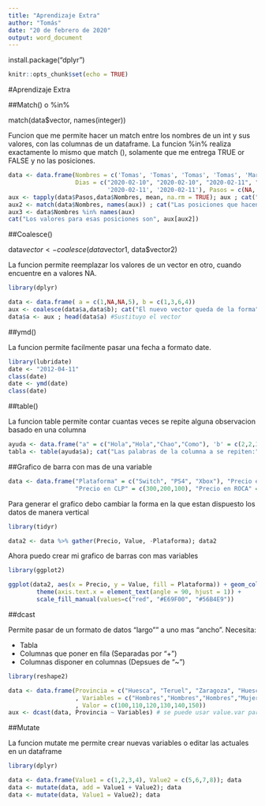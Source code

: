 ```yaml
---
title: "Aprendizaje Extra"
author: "Tomás"
date: "20 de febrero de 2020"
output: word_document
---
```


install.package("dplyr")
```r
knitr::opts_chunk$set(echo = TRUE)
```

#Aprendizaje Extra

##Match() o %in%

match(data$vector, names(integer))

Funcion que me permite hacer un match entre los nombres de un int y sus valores, con las columnas de un dataframe.
La funcion %in% realiza exactamente lo mismo que match (), solamente que me entrega TRUE or FALSE y no las posiciones.

```r
data <- data.frame(Nombres = c('Tomas', 'Tomas', 'Tomas', 'Tomas', 'Martin', 'Martin', 'Martin', 'Martin'),
                   Dias = c("2020-02-10", "2020-02-10", "2020-02-11", "2020-02-11", "2020-02-10", '2020-02-10',
                            '2020-02-11', '2020-02-11'), Pasos = c(NA, 12, 13, 22, NA, 26, 42, 12))
aux <- tapply(data$Pasos,data$Nombres, mean, na.rm = TRUE); aux ; cat("Los names son", names(aux))
aux2 <- match(data$Nombres, names(aux)) ; cat("Las posiciones que hacen match son", aux2)
aux3 <- data$Nombres %in% names(aux)
cat("Los valores para esas posiciones son", aux[aux2])
```

##Coalesce()

data$vector <- coalesce(data$vector1, data$vector2)

La funcion permite reemplazar los valores de un vector en otro, cuando encuentre en a valores NA.

```r
library(dplyr)
```

```r
data <- data.frame( a = c(1,NA,NA,5), b = c(1,3,6,4))
aux <- coalesce(data$a,data$b); cat("El nuevo vector queda de la forma", aux)
data$a <- aux ; head(data$a) #Sustituyo el vector
```

##ymd()

La funcion permite facilmente pasar una fecha a formato date.

```r
library(lubridate)
date <- "2012-04-11"
class(date)
date <- ymd(date)
class(date)
```

##table()

La funcion table permite contar cuantas veces se repite alguna observacion basado en una columna

```r
ayuda <- data.frame("a" = c("Hola","Hola","Chao","Como"), 'b' = c(2,2,3,4))
tabla <- table(ayuda$a); cat("Las palabras de la columna a se repiten:", names(tabla), tabla)
```

##Grafico de barra con mas de una variable

```r
data <- data.frame("Plataforma" = c("Switch", "PS4", "Xbox"), "Precio en USD" = c(200,100,50),
                   "Precio en CLP" = c(300,200,100), "Precio en ROCA" = c(20,10,5)); data
```

Para generar el grafico debo cambiar la forma en la que estan dispuesto los datos de manera vertical

```r
library(tidyr)
```
```r
data2 <- data %>% gather(Precio, Value, -Plataforma); data2
```

Ahora puedo crear mi grafico de barras con mas variables

```r
library(ggplot2)
```
```r
ggplot(data2, aes(x = Precio, y = Value, fill = Plataforma)) + geom_col(position = "dodge") + 
        theme(axis.text.x = element_text(angle = 90, hjust = 1)) +
        scale_fill_manual(values=c("red", "#E69F00", "#56B4E9"))
```

##dcast

Permite pasar de un formato de datos "largo"" a uno mas "ancho". Necesita:

* Tabla
* Columnas que poner en fila (Separadas por "+")
* Columnas disponer en columnas (Depsues de "~")

```r
library(reshape2)
```

```r
data <- data.frame(Provincia = c("Huesca", "Teruel", "Zaragoza", "Huesca", "Teruel", "Zaragoza")
                   , Variables = c("Hombres","Hombres","Hombres","Mujeres","Mujeres","Mujeres")
                   , Valor = c(100,110,120,130,140,150))
aux <- dcast(data, Provincia ~ Variables) # se puede usar value.var para hacer "override"
```

##Mutate

La funcion mutate me permite crear nuevas variables o editar las actuales en un dataframe

```r
library(dplyr)
```

```r
data <- data.frame(Value1 = c(1,2,3,4), Value2 = c(5,6,7,8)); data
data <- mutate(data, add = Value1 + Value2); data
data <- mutate(data, Value1 = Value2); data
```